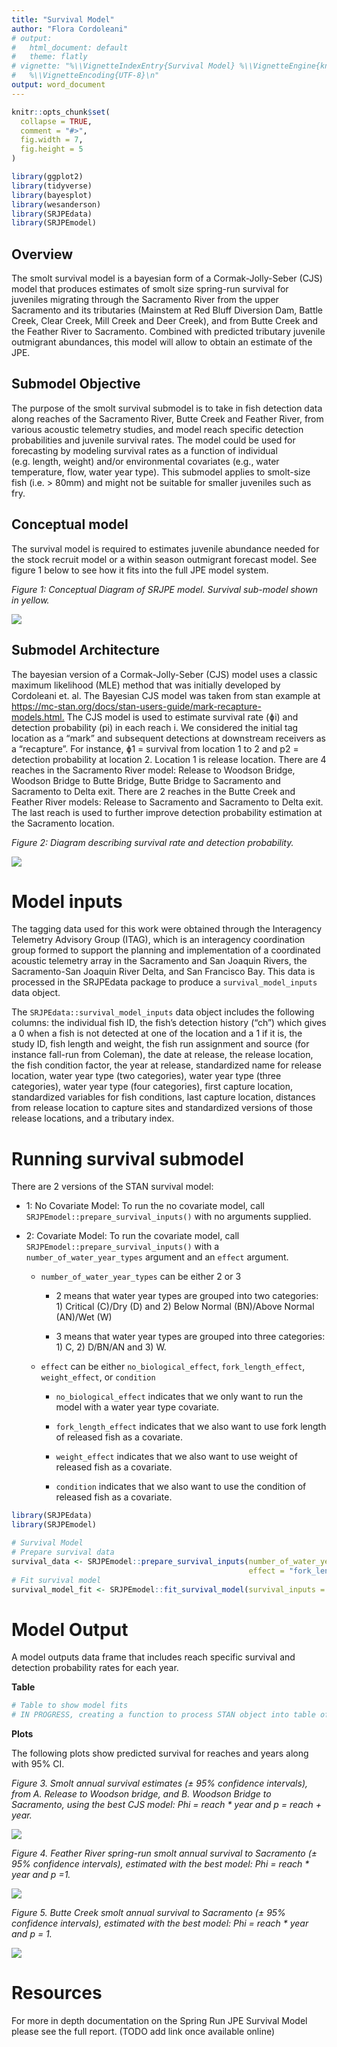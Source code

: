 ```yaml
---
title: "Survival Model"
author: "Flora Cordoleani"
# output:
#   html_document: default
#   theme: flatly
# vignette: "%\\VignetteIndexEntry{Survival Model} %\\VignetteEngine{knitr::rmarkdown}
#   %\\VignetteEncoding{UTF-8}\n"
output: word_document
---
```


```r
knitr::opts_chunk$set(
  collapse = TRUE,
  comment = "#>",
  fig.width = 7,
  fig.height = 5
)
```

```r
library(ggplot2)
library(tidyverse)
library(bayesplot)
library(wesanderson)
library(SRJPEdata)
library(SRJPEmodel)
```

## Overview

The smolt survival model is a bayesian form of a Cormak-Jolly-Seber (CJS) model that produces estimates of smolt size spring-run survival for juveniles migrating through the Sacramento River from the upper Sacramento and its tributaries (Mainstem at Red Bluff Diversion Dam, Battle Creek, Clear Creek, Mill Creek and Deer Creek), and from Butte Creek and the Feather River to Sacramento. Combined with predicted tributary juvenile outmigrant abundances, this model will allow to obtain an estimate of the JPE.

## Submodel Objective

The purpose of the smolt survival submodel is to take in fish detection data along reaches of the Sacramento River, Butte Creek and Feather River, from various acoustic telemetry studies, and model reach specific detection probabilities and juvenile survival rates. The model could be used for forecasting by modeling survival rates as a function of individual (e.g. length, weight) and/or environmental covariates (e.g., water temperature, flow, water year type). This submodel applies to smolt-size fish (i.e. \> 80mm) and might not be suitable for smaller juveniles such as fry.

## Conceptual model

The survival model is required to estimates juvenile abundance needed for the stock recruit model or a within season outmigrant forecast model. See figure 1 below to see how it fits into the full JPE model system.

*Figure 1: Conceptual Diagram of SRJPE model. Survival sub-model shown in yellow.*

![](images/survival_conceptual_model.png)

## Submodel Architecture

The bayesian version of a Cormak-Jolly-Seber (CJS) model uses a classic maximum likelihood (MLE) method that was initially developed by Cordoleani et. al. The Bayesian CJS model was taken from stan example at <https://mc-stan.org/docs/stan-users-guide/mark-recapture-models.html.> The CJS model is used to estimate survival rate (ɸi) and detection probability (pi) in each reach i. We considered the initial tag location as a "mark" and subsequent detections at downstream receivers as a "recapture". For instance, ɸ1 = survival from location 1 to 2 and p2 = detection probability at location 2. Location 1 is release location. There are 4 reaches in the Sacramento River model: Release to Woodson Bridge, Woodson Bridge to Butte Bridge, Butte Bridge to Sacramento and Sacramento to Delta exit. There are 2 reaches in the Butte Creek and Feather River models: Release to Sacramento and Sacramento to Delta exit. The last reach is used to further improve detection probability estimation at the Sacramento location.

*Figure 2: Diagram describing survival rate and detection probability.*

![](images/survival_submodel_architecture.png)

# Model inputs

The tagging data used for this work were obtained through the Interagency Telemetry Advisory Group (ITAG), which is an interagency coordination group formed to support the planning and implementation of a coordinated acoustic telemetry array in the Sacramento and San Joaquin Rivers, the Sacramento-San Joaquin River Delta, and San Francisco Bay. This data is processed in the SRJPEdata package to produce a `survival_model_inputs` data object.

The `SRJPEdata::survival_model_inputs` data object includes the following columns: the individual fish ID, the fish's detection history ("ch") which gives a 0 when a fish is not detected at one of the location and a 1 if it is, the study ID, fish length and weight, the fish run assignment and source (for instance fall-run from Coleman), the date at release, the release location, the fish condition factor, the year at release, standardized name for release location, water year type (two categories), water year type (three categories), water year type (four categories), first capture location, standardized variables for fish conditions, last capture location, distances from release location to capture sites and standardized versions of those release locations, and a tributary index.

# Running survival submodel

There are 2 versions of the STAN survival model:

-   1: No Covariate Model: To run the no covariate model, call `SRJPEmodel::prepare_survival_inputs()` with no arguments supplied.

-   2: Covariate Model: To run the covariate model, call `SRJPEmodel::prepare_survival_inputs()` with a `number_of_water_year_types` argument and an `effect` argument.

    -   `number_of_water_year_types` can be either 2 or 3

        -   2 means that water year types are grouped into two categories: 1) Critical (C)/Dry (D) and 2) Below Normal (BN)/Above Normal (AN)/Wet (W)

        -   3 means that water year types are grouped into three categories: 1) C, 2) D/BN/AN and 3) W. 

    -   `effect` can be either `no_biological_effect`, `fork_length_effect`, `weight_effect`, or `condition`

        -   `no_biological_effect` indicates that we only want to run the model with a water year type covariate.

        -   `fork_length_effect` indicates that we also want to use fork length of released fish as a covariate.

        -   `weight_effect` indicates that we also want to use weight of released fish as a covariate.

        -   `condition` indicates that we also want to use the condition of released fish as a covariate.

```r
library(SRJPEdata)
library(SRJPEmodel)

# Survival Model 
# Prepare survival data
survival_data <- SRJPEmodel::prepare_survival_inputs(number_of_water_year_types = 2, 
                                                     effect = "fork_length_effect")
# Fit survival model 
survival_model_fit <- SRJPEmodel::fit_survival_model(survival_inputs = survival_data)


```

# Model Output

A model outputs data frame that includes reach specific survival and detection probability rates for each year.

**Table**

```r
# Table to show model fits
# IN PROGRESS, creating a function to process STAN object into table of clean results
```

**Plots**

The following plots show predicted survival for reaches and years along with 95% CI. ![]()

*Figure 3. Smolt annual survival estimates (± 95% confidence intervals), from A. Release to Woodson bridge, and B. Woodson Bridge to Sacramento, using the best CJS model: Phi = reach \* year and p = reach + year.*

![](images/sacramento_survival_plot.png)

*Figure 4. Feather River spring-run smolt annual survival to Sacramento (± 95% confidence intervals), estimated with the best model: Phi = reach \* year and p =1.*

![](images/updated_feather_survival_plot.png)

*Figure 5. Butte Creek smolt annual survival to Sacramento (± 95% confidence intervals), estimated with the best model: Phi = reach \* year and p = 1.*

![](images/updated_butte_survival_plot.png)

# Resources

For more in depth documentation on the Spring Run JPE Survival Model please see the full report. (TODO add link once available online)
